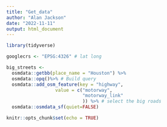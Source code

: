 ```yaml
---
title: "Get_data"
author: "Alan Jackson"
date: "2022-11-11"
output: html_document
---
```


```r

library(tidyverse)

googlecrs <- "EPSG:4326" # lat long

big_streets <- 
  osmdata::getbb(place_name = "Houston") %>% 
  osmdata::opq()%>% # Build query
  osmdata::add_osm_feature(key = "highway", 
                  value = c("motorway", 
                            "motorway_link" 
                            )) %>% # select the big roads
  osmdata::osmdata_sf(quiet=FALSE) 

knitr::opts_chunk$set(echo = TRUE)
```

